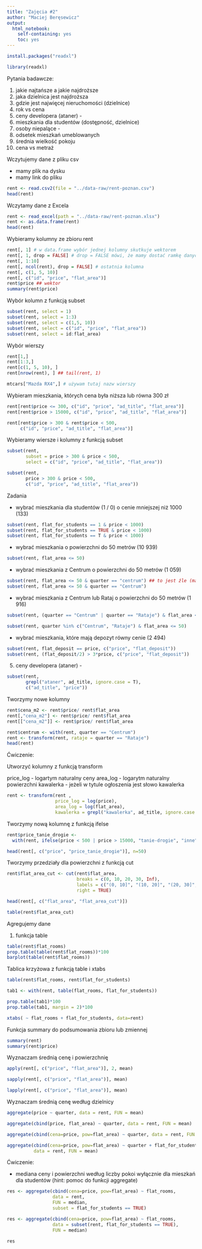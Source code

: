 ```yaml
---
title: "Zajęcia #2"
author: "Maciej Beręsewicz"
output: 
  html_notebook:
    self-containing: yes
    toc: yes
---
```


```r
install.packages("readxl")
```

```r
library(readxl)
```


Pytania badawcze:

1. jakie najtańsze a jakie najdroższe
2. jaka dzielnica jest najdroższa
3. gdzie jest najwięcej nieruchomości (dzielnice)
4. rok vs cena
5. ceny developera (ataner) - 
6. mieszkania dla studentów (dostępność, dzielnice)
7. osoby niepalące - 
8. odsetek mieszkań umeblowanych
9. średnia wielkość pokoju
10. cena vs metraż


Wczytujemy dane z pliku csv

- mamy plik na dysku
- mamy link do pliku 

```r
rent <- read.csv2(file = "../data-raw/rent-poznan.csv")
head(rent)
```

Wczytamy dane z Excela

```r
rent <- read_excel(path = "../data-raw/rent-poznan.xlsx")
rent <- as.data.frame(rent)
head(rent)
```

Wybieramy kolumny ze zbioru rent

```r
rent[, 1] # w data.frame wybór jednej kolumny skutkuje wektorem
rent[, 1, drop = FALSE] # drop = FALSE mówi, że mamy dostać ramkę danych
rent[, 1:10]
rent[, ncol(rent), drop = FALSE] # ostatnia kolumna
rent[, c(1, 5, 10)]
rent[, c("id", "price", "flat_area")]
rent$price ## wektor
summary(rent$price)
```

Wybór kolumn z funkcją subset

```r
subset(rent, select = 1)
subset(rent, select = 1:3)
subset(rent, select = c(1,5, 10))
subset(rent, select = c("id", "price", "flat_area"))
subset(rent, select = id:flat_area)
```

Wybór wierszy

```r
rent[1,]
rent[1:3,]
rent[c(1, 5, 10), ]
rent[nrow(rent), ] ## tail(rent, 1)

mtcars["Mazda RX4",] # używam tutaj nazw wierszy
```

Wybieram mieszkania, których cena była niższa lub równa 300 zł

```r
rent[rent$price <= 300, c("id", "price", "ad_title", "flat_area")]
rent[rent$price > 15000, c("id", "price", "ad_title", "flat_area")]
```

```r
rent[rent$price > 300 & rent$price < 500, 
     c("id", "price", "ad_title", "flat_area")]
```

Wybieramy wiersze i kolumny z funkcją subset

```r
subset(rent,
       subset = price > 300 & price < 500,
       select = c("id", "price", "ad_title", "flat_area"))

subset(rent,
       price > 300 & price < 500,
       c("id", "price", "ad_title", "flat_area"))
```

Zadania

- wybrać mieszkania dla studentów (1 / 0) o cenie mniejszej niż 1000 (133)

```r
subset(rent, flat_for_students == 1 & price < 1000)
subset(rent, flat_for_students == TRUE & price < 1000)
subset(rent, flat_for_students == T & price < 1000)
```

- wybrać mieszkania o powierzchni do 50 metrów (10 939)
```r
subset(rent, flat_area <= 50)
```

- wybrać mieszkania z Centrum o powierzchni do 50 metrów (1 059)
```r
subset(rent, flat_area <= 50 & quarter == "centrum") ## to jest źle (mała litera)
subset(rent, flat_area <= 50 & quarter == "Centrum")
```


- wybrać mieszkania z Centrum lub Rataj o powierzchni do 50 metrów (1 916)

```r
subset(rent, (quarter == "Centrum" | quarter == "Rataje") & flat_area <= 50)

subset(rent, quarter %in% c("Centrum", "Rataje") & flat_area <= 50)
```


- wybrać mieszkania, które mają depozyt równy cenie (2 494)

```r
subset(rent, flat_deposit == price, c("price", "flat_deposit"))
subset(rent, (flat_deposit/2) > 3*price, c("price", "flat_deposit"))
```

5. ceny developera (ataner) - 

```r
subset(rent, 
       grepl("ataner", ad_title, ignore.case = T), 
       c("ad_title", "price"))
```

Tworzymy nowe kolumny

```r
rent$cena_m2 <- rent$price/ rent$flat_area
rent[,"cena_m2"] <- rent$price/ rent$flat_area
rent[["cena_m2"]] <- rent$price/ rent$flat_area
```


```r
rent$centrum <- with(rent, quarter == "Centrum")
rent <- transform(rent, rataje = quarter == "Rataje")
head(rent)
```

Ćwiczenie:

Utworzyć kolumny z funkcją transform

price_log - logartym naturalny ceny
area_log - logarytm naturalny powierzchni
kawalerka - jeżeli w tytule ogłoszenia jest słowo kawalerka

```r
rent <- transform(rent ,
                  price_log = log(price),
                  area_log = log(flat_area),
                  kawalerka = grepl("kawalerka", ad_title, ignore.case = TRUE))
```


Tworzymy nową kolumnę z funkcją ifelse

```r
rent$price_tanie_drogie <- 
  with(rent, ifelse(price < 500 | price > 15000, "tanie-drogie", "inne"))

head(rent[, c("price", "price_tanie_drogie")], n=50)
```

Tworzymy przedziały dla powierzchni z funkcją cut

```r
rent$flat_area_cut <- cut(rent$flat_area,
                          breaks = c(0, 10, 20, 30, Inf),
                          labels = c("(0, 10]", "(10, 20]", "(20, 30]", "30+"),
                          right = TRUE)

head(rent[, c("flat_area", "flat_area_cut")])

table(rent$flat_area_cut)
```

Agregujemy dane

1. funkcja table

```r
table(rent$flat_rooms)
prop.table(table(rent$flat_rooms))*100
barplot(table(rent$flat_rooms))
```
Tablica krzyżowa z funkcją table i xtabs

```r
table(rent$flat_rooms, rent$flat_for_students) 

tab1 <- with(rent, table(flat_rooms, flat_for_students))

prop.table(tab1)*100
prop.table(tab1, margin = 2)*100
```
```r
xtabs( ~ flat_rooms + flat_for_students, data=rent)
```
Funkcja summary do podsumowania zbioru lub zmiennej

```r
summary(rent)
summary(rent$price)
```
Wyznaczam średnią cenę i powierzchnię

```r
apply(rent[, c("price", "flat_area")], 2, mean)

sapply(rent[, c("price", "flat_area")], mean)

lapply(rent[, c("price", "flat_area")], mean)
```
Wyznaczam średnią cenę według dzielnicy

```r
aggregate(price ~ quarter, data = rent, FUN = mean)

aggregate(cbind(price, flat_area) ~ quarter, data = rent, FUN = mean)

aggregate(cbind(cena=price, pow=flat_area) ~ quarter, data = rent, FUN = mean)

aggregate(cbind(cena=price, pow=flat_area) ~ quarter + flat_for_students, 
          data = rent, FUN = mean)


```

Ćwiczenie:

-  mediana ceny i powierzchni według liczby pokoi wyłącznie dla mieszkań dla studentów (hint: pomoc do funkcji aggregate)

```r
res <- aggregate(cbind(cena=price, pow=flat_area) ~ flat_rooms, 
                 data = rent,
                 FUN = median, 
                 subset = flat_for_students == TRUE)

res <- aggregate(cbind(cena=price, pow=flat_area) ~ flat_rooms, 
                 data = subset(rent, flat_for_students == TRUE),
                 FUN = median)
```
```r
res
```





